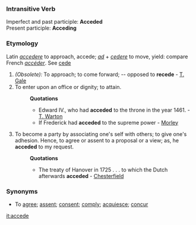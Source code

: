 ===Intransitive Verb===
Imperfect and past participle:  '''Acceded''' <br>
Present participle: '''Acceding'''
===Etymology===
Latin ''[[accedere]]'' to approach, accede; ''[[ad]]'' + ''[[cedere]]'' to move, yield: compare French ''[[accéder]]''. See [[cede]]
#''(Obsolete):'' To approach; to come forward; -- opposed to '''recede''' - [[T. Gale]]
#To enter upon an office or dignity; to attain.
#:'''Quotations'''
#:*Edward IV., who had '''acceded''' to the throne in the year 1461. - [[T. Warton]]
#:*If Frederick had '''acceded''' to the supreme power - [[Morley]]
#To become a party by associating one's self with others; to give one's adhesion. Hence, to agree or assent to a proposal or a view; as, he '''acceded''' to my request.
#:'''Quotations'''
#:*The treaty of Hanover in 1725 . . . to which the Dutch afterwards '''acceded''' - [[Chesterfield]]
===Synonyms===
*To [[agree]]; [[assent]]; [[consent]]; [[comply]]; [[acquiesce]]; [[concur]]

[[it:accede]]